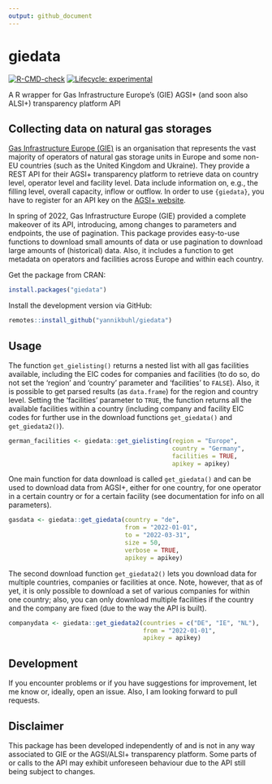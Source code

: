 ```yaml
---
output: github_document
---
```


# giedata

<!-- badges: start -->
[![R-CMD-check](https://github.com/yannikbuhl/giedata/workflows/R-CMD-check/badge.svg)](https://github.com/yannikbuhl/giedata/actions)
[![Lifecycle: experimental](https://lifecycle.r-lib.org/articles/figures/lifecycle-experimental.svg)](https://lifecycle.r-lib.org/articles/stages.html#experimental)
<!-- badges: end -->

A R wrapper for Gas Infrastructure Europe's (GIE) AGSI+ (and soon also ALSI+) transparency platform API

## Collecting data on natural gas storages
[Gas Infrastructure Europe (GIE)](https://www.gie.eu/) is an organisation that represents the vast majority of operators of natural gas storage units in Europe and some non-EU countries (such as the United Kingdom and Ukraine). They provide a REST API for their AGSI+ transparency platform to retrieve data on country level, operator level and facility level. Data include information on, e.g., the filling level, overall capacity, inflow or outflow. In order to use `{giedata}`, you have to register for an API key on the [AGSI+ website](https://agsi.gie.eu/).

In spring of 2022, Gas Infrastructure Europe (GIE) provided a complete makeover of its API, introducing, among changes to parameters and endpoints, the use of pagination. This package provides easy-to-use functions to download small amounts of data or use pagination to download large amounts of (historical) data. Also, it includes a function to get metadata on operators and facilities across Europe and within each country.

Get the package from CRAN:

```r
install.packages("giedata")
```

Install the development version via GitHub:

```r
remotes::install_github("yannikbuhl/giedata")
```

## Usage

The function `get_gielisting()` returns a nested list with all gas facilities available, including the EIC codes for companies and facilities (to do so, do not set the 'region' and 'country' parameter and 'facilities' to `FALSE`). Also, it is possible to get parsed results (as `data.frame`) for the region and country level. Setting the 'facilities' parameter to `TRUE`, the function returns all the available facilities within a country (including company and facility EIC codes for further use in the download functions `get_giedata()` and `get_giedata2()`). 

```r

german_facilities <- giedata::get_gielisting(region = "Europe",
                                             country = "Germany",
                                             facilities = TRUE,
                                             apikey = apikey)

```

One main function for data download is called `get_giedata()` and can be used to download data from AGSI+, either for one country, for one operator in a certain country or for a certain facility (see documentation for info on all parameters).

```r

gasdata <- giedata::get_giedata(country = "de",
                                from = "2022-01-01",
                                to = "2022-03-31",
                                size = 50,
                                verbose = TRUE,
                                apikey = apikey)

```


The second download function `get_giedata2()` lets you download data for multiple countries, companies or facilities at once. Note, however, that as of yet, it is only possible to download a set of various companies for within one country; also, you can only download multiple facilities if the country and the company are fixed (due to the way the API is built).

```r

companydata <- giedata::get_giedata2(countries = c("DE", "IE", "NL"), 
                                     from = "2022-01-01",
                                     apikey = apikey)

```

## Development
If you encounter problems or if you have suggestions for improvement, let me know or, ideally, open an issue. Also, I am looking forward to pull requests. 

## Disclaimer
This package has been developed independently of and is not in any way associated to GIE or the AGSI/ALSI+ transparency platform. Some parts of or calls to the API may exhibit unforeseen behaviour due to the API still being subject to changes. 
